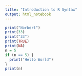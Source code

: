 ```yaml
---
title: "Introduction to R Syntax"
output: html_notebook
---
```

```r
print("Norbert")
print(33)
print("33")
print(TRUE)
print(NA)
n = 5
if (n == 5) {
  print("Hello World")
}
print(n)
```